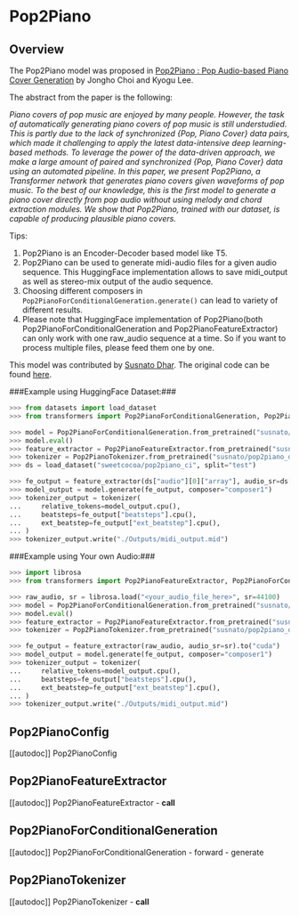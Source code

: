 <!--Copyright 2023 The HuggingFace Team. All rights reserved.

Licensed under the Apache License, Version 2.0 (the "License"); you may not use this file except in compliance with
the License. You may obtain a copy of the License at

http://www.apache.org/licenses/LICENSE-2.0

Unless required by applicable law or agreed to in writing, software distributed under the License is distributed on
an "AS IS" BASIS, WITHOUT WARRANTIES OR CONDITIONS OF ANY KIND, either express or implied. See the License for the
specific language governing permissions and limitations under the License.
-->

# Pop2Piano

## Overview

The Pop2Piano model was proposed in [Pop2Piano : Pop Audio-based Piano Cover Generation](https://arxiv.org/abs/2211.00895) by Jongho Choi and Kyogu Lee.

The abstract from the paper is the following:

*Piano covers of pop music are enjoyed by many people. However, the
task of automatically generating piano covers of pop music is still
understudied. This is partly due to the lack of synchronized
{Pop, Piano Cover} data pairs, which made it challenging to apply
the latest data-intensive deep learning-based methods. To leverage
the power of the data-driven approach, we make a large amount of
paired and synchronized {Pop, Piano Cover} data using an automated
pipeline. In this paper, we present Pop2Piano, a Transformer network
that generates piano covers given waveforms of pop music. To the best
of our knowledge, this is the first model to generate a piano cover
directly from pop audio without using melody and chord extraction
modules. We show that Pop2Piano, trained with our dataset, is capable
of producing plausible piano covers.*


Tips:

1. Pop2Piano is an Encoder-Decoder based model like T5.
2. Pop2Piano can be used to generate midi-audio files for a given audio sequence. This HuggingFace implementation allows to save midi_output as well as stereo-mix output of the audio sequence.
3. Choosing different composers in `Pop2PianoForConditionalGeneration.generate()` can lead to variety of different results.
4. Please note that  HuggingFace implementation of Pop2Piano(both Pop2PianoForConditionalGeneration and Pop2PianoFeatureExtractor) can only work with one raw_audio sequence at a time. So if you want to process multiple files, please feed them one by one.  

This model was contributed by [Susnato Dhar](https://huggingface.co/susnato).
The original code can be found [here](https://github.com/sweetcocoa/pop2piano).

###Example using HuggingFace Dataset:###
```python
>>> from datasets import load_dataset
>>> from transformers import Pop2PianoForConditionalGeneration, Pop2PianoTokenizer, Pop2PianoFeatureExtractor

>>> model = Pop2PianoForConditionalGeneration.from_pretrained("susnato/pop2piano_dev").to("cuda")
>>> model.eval()
>>> feature_extractor = Pop2PianoFeatureExtractor.from_pretrained("susnato/pop2piano_dev")
>>> tokenizer = Pop2PianoTokenizer.from_pretrained("susnato/pop2piano_dev")
>>> ds = load_dataset("sweetcocoa/pop2piano_ci", split="test")

>>> fe_output = feature_extractor(ds["audio"][0]["array"], audio_sr=ds["audio"][0]["sampling_rate"]).to("cuda")
>>> model_output = model.generate(fe_output, composer="composer1")
>>> tokenizer_output = tokenizer(
...     relative_tokens=model_output.cpu(),
...     beatsteps=fe_output["beatsteps"].cpu(),
...     ext_beatstep=fe_output["ext_beatstep"].cpu(),
... )
>>> tokenizer_output.write("./Outputs/midi_output.mid")
```

###Example using Your own Audio:###
```python
>>> import librosa
>>> from transformers import Pop2PianoFeatureExtractor, Pop2PianoForConditionalGeneration, Pop2PianoTokenizer

>>> raw_audio, sr = librosa.load("<your_audio_file_here>", sr=44100)
>>> model = Pop2PianoForConditionalGeneration.from_pretrained("susnato/pop2piano_dev").to("cuda")
>>> model.eval()
>>> feature_extractor = Pop2PianoFeatureExtractor.from_pretrained("susnato/pop2piano_dev")
>>> tokenizer = Pop2PianoTokenizer.from_pretrained("susnato/pop2piano_dev")

>>> fe_output = feature_extractor(raw_audio, audio_sr=sr).to("cuda")
>>> model_output = model.generate(fe_output, composer="composer1")
>>> tokenizer_output = tokenizer(
...     relative_tokens=model_output.cpu(),
...     beatsteps=fe_output["beatsteps"].cpu(),
...     ext_beatstep=fe_output["ext_beatstep"].cpu(),
... )
>>> tokenizer_output.write("./Outputs/midi_output.mid")
```

## Pop2PianoConfig

[[autodoc]] Pop2PianoConfig

## Pop2PianoFeatureExtractor

[[autodoc]] Pop2PianoFeatureExtractor
    - __call__

## Pop2PianoForConditionalGeneration

[[autodoc]] Pop2PianoForConditionalGeneration
    - forward
    - generate

## Pop2PianoTokenizer

[[autodoc]] Pop2PianoTokenizer
    - __call__

